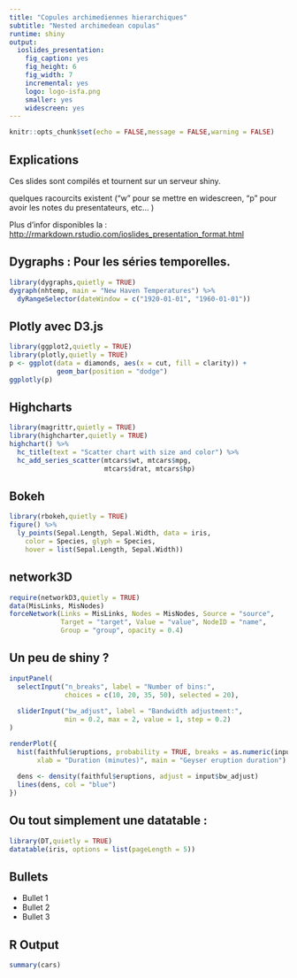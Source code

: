 ```yaml
---
title: "Copules archimediennes hierarchiques"
subtitle: "Nested archimedean copulas"
runtime: shiny
output: 
  ioslides_presentation:
    fig_caption: yes
    fig_height: 6
    fig_width: 7
    incremental: yes
    logo: logo-isfa.png
    smaller: yes
    widescreen: yes
---
```


```r
knitr::opts_chunk$set(echo = FALSE,message = FALSE,warning = FALSE)
```

## Explications

Ces slides sont compilés et tournent sur un serveur shiny. 

quelques racourcits existent ("w" pour se mettre en widescreen, "p" pour avoir les notes du presentateurs, etc... )

Plus d'infor disponibles la : 
<http://rmarkdown.rstudio.com/ioslides_presentation_format.html>




## Dygraphs : Pour les séries temporelles.
````r
library(dygraphs,quietly = TRUE)
dygraph(nhtemp, main = "New Haven Temperatures") %>% 
  dyRangeSelector(dateWindow = c("1920-01-01", "1960-01-01"))
````


## Plotly avec D3.js
````r
library(ggplot2,quietly = TRUE)
library(plotly,quietly = TRUE)
p <- ggplot(data = diamonds, aes(x = cut, fill = clarity)) +
            geom_bar(position = "dodge")
ggplotly(p)
````


## Highcharts 
````r
library(magrittr,quietly = TRUE)
library(highcharter,quietly = TRUE)
highchart() %>% 
  hc_title(text = "Scatter chart with size and color") %>% 
  hc_add_series_scatter(mtcars$wt, mtcars$mpg,
                        mtcars$drat, mtcars$hp)
````


## Bokeh
````r
library(rbokeh,quietly = TRUE)
figure() %>%
  ly_points(Sepal.Length, Sepal.Width, data = iris,
    color = Species, glyph = Species,
    hover = list(Sepal.Length, Sepal.Width))
````

## network3D

```r
require(networkD3,quietly = TRUE)
data(MisLinks, MisNodes)
forceNetwork(Links = MisLinks, Nodes = MisNodes, Source = "source",
             Target = "target", Value = "value", NodeID = "name",
             Group = "group", opacity = 0.4)
```

## Un peu de shiny ?

```r
inputPanel(
  selectInput("n_breaks", label = "Number of bins:",
              choices = c(10, 20, 35, 50), selected = 20),
  
  sliderInput("bw_adjust", label = "Bandwidth adjustment:",
              min = 0.2, max = 2, value = 1, step = 0.2)
)

renderPlot({
  hist(faithful$eruptions, probability = TRUE, breaks = as.numeric(input$n_breaks),
       xlab = "Duration (minutes)", main = "Geyser eruption duration")
  
  dens <- density(faithful$eruptions, adjust = input$bw_adjust)
  lines(dens, col = "blue")
})
```


## Ou tout simplement une datatable : 
```r
library(DT,quietly = TRUE)
datatable(iris, options = list(pageLength = 5))
```


## Bullets

- Bullet 1
- Bullet 2
- Bullet 3

## R Output

```r
summary(cars)
```


